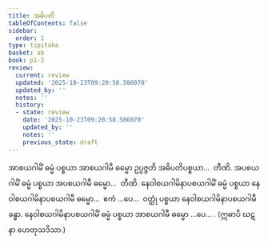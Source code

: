 ```yaml
---
title: အဓိပတိ
tableOfContents: false
sidebar:
  order: 1
type: tipitaka
basket: ab
book: p1-2
review:
  current: review
  updated: '2025-10-23T09:20:58.586070'
  updated_by: ''
  notes: ''
  history:
  - state: review
    date: '2025-10-23T09:20:58.586070'
    updated_by: ''
    notes: ''
    previous_state: draft
---
```



<ReviewStatus review={frontmatter.review} showDetails={true} />

<HypothesisAnnotation frontmatter={frontmatter} />

<DynamicBreadcrumb />

<Division number="22" book="p1-2" e="ch" v="37" p="248">

<Paragraph number="1491" book="p1-2">
အာစယဂါမိံ ဓမ္မံ ပစ္စယာ အာစယဂါမီ ဓမ္မော ဥပ္ပဇ္ဇတိ အဓိပတိပစ္စယာ…  တီဏိ.
</Paragraph>

<Paragraph number="1492" book="p1-2">
အပစယဂါမိံ ဓမ္မံ ပစ္စယာ အပစယဂါမီ ဓမ္မော…  တီဏိ.
</Paragraph>

<Paragraph number="1493" book="p1-2">
နေဝါစယဂါမိနာပစယဂါမိံ ဓမ္မံ ပစ္စယာ နေဝါစယဂါမိနာပစယဂါမီ ဓမ္မော…  ဧကံ …ပေ…  ဝတ္ထုံ ပစ္စယာ နေဝါစယဂါမိနာပစယဂါမီ ခန္ဓာ.
</Paragraph>

<Paragraph number="1494" book="p1-2">
နေဝါစယဂါမိနာပစယဂါမိံ ဓမ္မံ ပစ္စယာ အာစယဂါမီ ဓမ္မော …ပေ… . (ဣဓာပိ ဃဋနာ ဟေတုသဒိသာ.)
</Paragraph>
</Division>